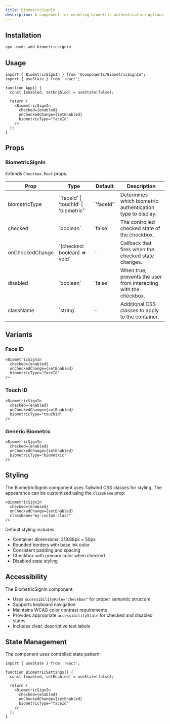 ```yaml
---
title: BiometricSignIn
description: A component for enabling biometric authentication options like Face ID and Touch ID.
---
```


## Installation

```bash
npx usmds add biometricsignin
```

## Usage

```tsx
import { BiometricSignIn } from '@components/BiometricSignIn';
import { useState } from 'react';

function App() {
  const [enabled, setEnabled] = useState(false);

  return (
    <BiometricSignIn
      checked={enabled}
      onCheckedChange={setEnabled}
      biometricType="faceId"
    />
  );
}
```

## Props

### BiometricSignIn

Extends `Checkbox.Root` props.

<table>
  <thead>
    <tr>
      <th>Prop</th>
      <th>Type</th>
      <th>Default</th>
      <th>Description</th>
    </tr>
  </thead>
  <tbody>
    <tr>
      <td>biometricType</td>
      <td>`'faceId' | 'touchId' | 'biometric'`</td>
      <td>`'faceId'`</td>
      <td>Determines which biometric authentication type to display.</td>
    </tr>
    <tr>
      <td>checked</td>
      <td>`boolean`</td>
      <td>`false`</td>
      <td>The controlled checked state of the checkbox.</td>
    </tr>
    <tr>
      <td>onCheckedChange</td>
      <td>`(checked: boolean) => void`</td>
      <td>-</td>
      <td>Callback that fires when the checked state changes.</td>
    </tr>
    <tr>
      <td>disabled</td>
      <td>`boolean`</td>
      <td>`false`</td>
      <td>When true, prevents the user from interacting with the checkbox.</td>
    </tr>
    <tr>
      <td>className</td>
      <td>`string`</td>
      <td>-</td>
      <td>Additional CSS classes to apply to the container.</td>
    </tr>
  </tbody>
</table>

## Variants

### Face ID

```tsx
<BiometricSignIn
  checked={enabled}
  onCheckedChange={setEnabled}
  biometricType="faceId"
/>
```

### Touch ID

```tsx
<BiometricSignIn
  checked={enabled}
  onCheckedChange={setEnabled}
  biometricType="touchId"
/>
```

### Generic Biometric

```tsx
<BiometricSignIn
  checked={enabled}
  onCheckedChange={setEnabled}
  biometricType="biometric"
/>
```

## Styling

The BiometricSignIn component uses Tailwind CSS classes for styling. The appearance can be customized using the `className` prop:

```tsx
<BiometricSignIn
  checked={enabled}
  onCheckedChange={setEnabled}
  className="my-custom-class"
/>
```

Default styling includes:
- Container dimensions: 318.88px × 50px
- Rounded borders with base ink color
- Consistent padding and spacing
- Checkbox with primary color when checked
- Disabled state styling

## Accessibility

The BiometricSignIn component:
- Uses `accessibilityRole="checkbox"` for proper semantic structure
- Supports keyboard navigation
- Maintains WCAG color contrast requirements
- Provides appropriate `accessibilityState` for checked and disabled states
- Includes clear, descriptive text labels

## State Management

The component uses controlled state pattern:

```tsx
import { useState } from 'react';

function BiometricSettings() {
  const [enabled, setEnabled] = useState(false);

  return (
    <BiometricSignIn
      checked={enabled}
      onCheckedChange={setEnabled}
      biometricType="faceId"
    />
  );
}
```